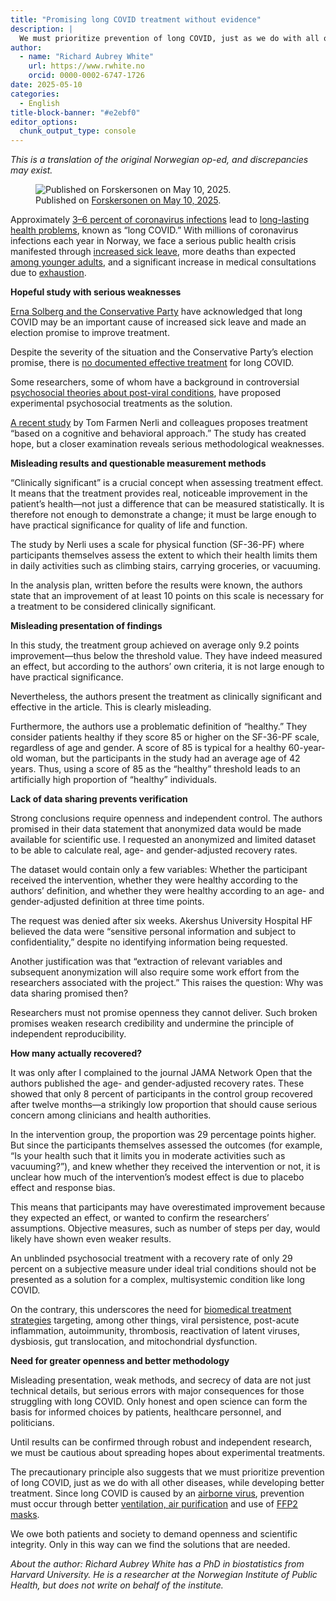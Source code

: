 ```yaml
---
title: "Promising long COVID treatment without evidence"
description: |
  We must prioritize prevention of long COVID, just as we do with all other diseases, while developing better treatment.
author:
  - name: "Richard Aubrey White"
    url: https://www.rwhite.no
    orcid: 0000-0002-6747-1726
date: 2025-05-10
categories:
  - English
title-block-banner: "#e2ebf0"
editor_options: 
  chunk_output_type: console
---
```


*This is a translation of the original Norwegian op-ed, and discrepancies may exist.*

![Published on [Forskersonen on May 10, 2025](https://www.forskersonen.no/covid19-kronikk-long-covid/lofterik-behandling-av-long-covid-uten-bevis/2503503).](top.png)

Approximately [3–6 percent of coronavirus infections](https://www.sciencedirect.com/science/article/pii/S0264410X2401346X) lead to [long-lasting health problems](https://www.nrk.no/ytring/covid-er-farligere-enn-du-tror-1.17116008), known as "long COVID." With millions of coronavirus infections each year in Norway, we face a serious public health crisis manifested through [increased sick leave](https://archpublichealth.biomedcentral.com/articles/10.1186/s13690-024-01411-4), more deaths than expected [among younger adults](https://www.nrk.no/buskerud/flere-unge-dode-av-sykdom_-forskere-slar-alarm-1.16926584), and a significant increase in medical consultations due to [exhaustion](https://www.nrk.no/buskerud/rekordmange-til-lege-med-utmattelse.-fhi-forsker-slar-alarm-om-senfolger-av-covid-19.-1.16678355).

**Hopeful study with serious weaknesses**

[Erna Solberg and the Conservative Party](https://www.nrk.no/buskerud/erna-solberg-vil-at-norge-skal-ta-et-nytt-koronagrep-for-a-takle-_long-covid_-1.17336151) have acknowledged that long COVID may be an important cause of increased sick leave and made an election promise to improve treatment.

Despite the severity of the situation and the Conservative Party's election promise, there is [no documented effective treatment](https://www.thelancet.com/journals/lancet/article/PIIS0140-6736(24)01136-X/fulltext) for long COVID.

Some researchers, some of whom have a background in controversial [psychosocial theories about post-viral conditions](https://www.psykologtidsskriftet.no/artikkel/2024as12ae-Feilaktig-fremstilling-av-kunnskapsgrunnlaget-for-post-covid-condition-long-covid-), have proposed experimental psychosocial treatments as the solution.

[A recent study](https://jamanetwork.com/journals/jamanetworkopen/fullarticle/2828267) by Tom Farmen Nerli and colleagues proposes treatment "based on a cognitive and behavioral approach." The study has created hope, but a closer examination reveals serious methodological weaknesses.

**Misleading results and questionable measurement methods**

"Clinically significant" is a crucial concept when assessing treatment effect. It means that the treatment provides real, noticeable improvement in the patient's health—not just a difference that can be measured statistically. It is therefore not enough to demonstrate a change; it must be large enough to have practical significance for quality of life and function.

The study by Nerli uses a scale for physical function (SF-36-PF) where participants themselves assess the extent to which their health limits them in daily activities such as climbing stairs, carrying groceries, or vacuuming.

In the analysis plan, written before the results were known, the authors state that an improvement of at least 10 points on this scale is necessary for a treatment to be considered clinically significant.

**Misleading presentation of findings**

In this study, the treatment group achieved on average only 9.2 points improvement—thus below the threshold value. They have indeed measured an effect, but according to the authors' own criteria, it is not large enough to have practical significance.

Nevertheless, the authors present the treatment as clinically significant and effective in the article. This is clearly misleading.

Furthermore, the authors use a problematic definition of "healthy." They consider patients healthy if they score 85 or higher on the SF-36-PF scale, regardless of age and gender. A score of 85 is typical for a healthy 60-year-old woman, but the participants in the study had an average age of 42 years. Thus, using a score of 85 as the "healthy" threshold leads to an artificially high proportion of "healthy" individuals.

**Lack of data sharing prevents verification**

Strong conclusions require openness and independent control. The authors promised in their data statement that anonymized data would be made available for scientific use. I requested an anonymized and limited dataset to be able to calculate real, age- and gender-adjusted recovery rates.

The dataset would contain only a few variables: Whether the participant received the intervention, whether they were healthy according to the authors' definition, and whether they were healthy according to an age- and gender-adjusted definition at three time points.

The request was denied after six weeks. Akershus University Hospital HF believed the data were "sensitive personal information and subject to confidentiality," despite no identifying information being requested.

Another justification was that "extraction of relevant variables and subsequent anonymization will also require some work effort from the researchers associated with the project." This raises the question: Why was data sharing promised then?

Researchers must not promise openness they cannot deliver. Such broken promises weaken research credibility and undermine the principle of independent reproducibility.

**How many actually recovered?**

It was only after I complained to the journal JAMA Network Open that the authors published the age- and gender-adjusted recovery rates. These showed that only 8 percent of participants in the control group recovered after twelve months—a strikingly low proportion that should cause serious concern among clinicians and health authorities.

In the intervention group, the proportion was 29 percentage points higher. But since the participants themselves assessed the outcomes (for example, "Is your health such that it limits you in moderate activities such as vacuuming?"), and knew whether they received the intervention or not, it is unclear how much of the intervention's modest effect is due to placebo effect and response bias.

This means that participants may have overestimated improvement because they expected an effect, or wanted to confirm the researchers' assumptions. Objective measures, such as number of steps per day, would likely have shown even weaker results.

An unblinded psychosocial treatment with a recovery rate of only 29 percent on a subjective measure under ideal trial conditions should not be presented as a solution for a complex, multisystemic condition like long COVID.

On the contrary, this underscores the need for [biomedical treatment strategies](https://www.cell.com/cell/fulltext/S0092-8674(24)00886-9) targeting, among other things, viral persistence, post-acute inflammation, autoimmunity, thrombosis, reactivation of latent viruses, dysbiosis, gut translocation, and mitochondrial dysfunction.

**Need for greater openness and better methodology**

Misleading presentation, weak methods, and secrecy of data are not just technical details, but serious errors with major consequences for those struggling with long COVID. Only honest and open science can form the basis for informed choices by patients, healthcare personnel, and politicians.

Until results can be confirmed through robust and independent research, we must be cautious about spreading hopes about experimental treatments.

The precautionary principle also suggests that we must prioritize prevention of long COVID, just as we do with all other diseases, while developing better treatment. Since long COVID is caused by an [airborne virus](https://www.nature.com/articles/s41598-023-47829-8), prevention must occur through better [ventilation, air purification](https://www.utdanningsnytt.no/covid-luftfiltrering-luftsmitte/vi-ma-beskytte-laererne-mot-long-covid/438378) and use of [FFP2 masks](https://journals.asm.org/doi/10.1128/cmr.00124-23).

We owe both patients and society to demand openness and scientific integrity. Only in this way can we find the solutions that are needed.

*About the author: Richard Aubrey White has a PhD in biostatistics from Harvard University. He is a researcher at the Norwegian Institute of Public Health, but does not write on behalf of the institute.*